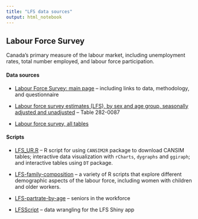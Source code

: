 ```yaml
---
title: "LFS data sources"
output: html_notebook
---
```


## Labour Force Survey

Canada's primary measure of the labour market, including unemployment rates, total number employed, and labour force participation.


#### Data sources

* [Labour Force Survey: main page](http://www23.statcan.gc.ca/imdb/p2SV.pl?Function=getSurvey&SDDS=3701) -- including links to data, methodology, and questionnaire

* [Labour force survey estimates (LFS), by sex and age group, seasonally adjusted and unadjusted](http://www5.statcan.gc.ca/cansim/a26?id=2820087) -- Table 282-0087

* [Labour force survey, all tables](http://www5.statcan.gc.ca/cansim/a03)


#### Scripts 

- [LFS_UR.R](../scr/LFS_UR.R) -- R script for using `CANSIM2R` package to download CANSIM tables; interactive data visualization with `rCharts`, `dygraphs` and `ggiraph`; and interactive tables using `DT` package.


- [LFS-family-composition](../scr/LFS-family-composition) -- a variety of R scripts that explore different demographic aspects of the labour force, including women with children and older workers.


- [LFS-partrate-by-age](../scr/LFS-partrate-by-age.RMD) -- seniors in the workforce

- [LFSScript](../scr/LFSScript.R) -- data wrangling for the LFS Shiny app

